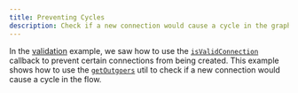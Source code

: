 ```yaml
---
title: Preventing Cycles
description: Check if a new connection would cause a cycle in the graph
---
```



In the [validation](/examples/interaction/validation) example, we saw how to use
the [`isValidConnection`](/api-reference/react-flow#is-valid-connection) callback
to prevent certain connections from being created. This example shows how to use
the [`getOutgoers`](/api-reference/utils/get-outgoers) util to check if a new
connection would cause a cycle in the flow.

<RemoteCodeViewer
  route="examples/interaction/prevent-cycles"
  framework="react"
/>
